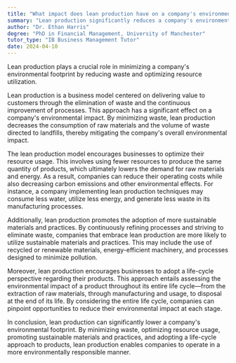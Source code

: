 ```yaml
---
title: "What impact does lean production have on a company's environmental footprint?"
summary: "Lean production significantly reduces a company's environmental footprint by minimising waste and optimising resource usage."
author: "Dr. Ethan Harris"
degree: "PhD in Financial Management, University of Manchester"
tutor_type: "IB Business Management Tutor"
date: 2024-04-10
---
```


Lean production plays a crucial role in minimizing a company's environmental footprint by reducing waste and optimizing resource utilization.

Lean production is a business model centered on delivering value to customers through the elimination of waste and the continuous improvement of processes. This approach has a significant effect on a company's environmental impact. By minimizing waste, lean production decreases the consumption of raw materials and the volume of waste directed to landfills, thereby mitigating the company's overall environmental impact.

The lean production model encourages businesses to optimize their resource usage. This involves using fewer resources to produce the same quantity of products, which ultimately lowers the demand for raw materials and energy. As a result, companies can reduce their operating costs while also decreasing carbon emissions and other environmental effects. For instance, a company implementing lean production techniques may consume less water, utilize less energy, and generate less waste in its manufacturing processes.

Additionally, lean production promotes the adoption of more sustainable materials and practices. By continuously refining processes and striving to eliminate waste, companies that embrace lean production are more likely to utilize sustainable materials and practices. This may include the use of recycled or renewable materials, energy-efficient machinery, and processes designed to minimize pollution.

Moreover, lean production encourages businesses to adopt a life-cycle perspective regarding their products. This approach entails assessing the environmental impact of a product throughout its entire life cycle—from the extraction of raw materials, through manufacturing and usage, to disposal at the end of its life. By considering the entire life cycle, companies can pinpoint opportunities to reduce their environmental impact at each stage.

In conclusion, lean production can significantly lower a company's environmental footprint. By minimizing waste, optimizing resource usage, promoting sustainable materials and practices, and adopting a life-cycle approach to products, lean production enables companies to operate in a more environmentally responsible manner.
    